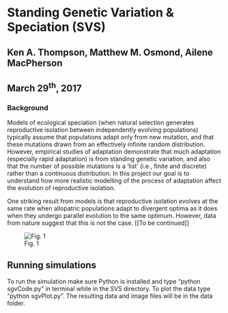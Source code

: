 # Standing Genetic Variation & Speciation (SVS)
## Ken A. Thompson, Matthew M. Osmond, Ailene MacPherson
## March 29^th^, 2017

### Background

Models of ecological speciation (when natural selection generates reproductive isolation between independently evolving populations) typically assume that populations adapt only from new mutation, and that these mutations drawn from an effectively infinite random distribution. However, empirical studies of adaptation demonstrate that much adaptation (especially rapid adaptation) is from standing genetic variation, and also that the number of possible mutations is a 'list' (i.e., finite and discrete) rather than a continuous distribution. In this project our goal is to understand how more realistic modelling of the process of adaptation affect the evolution of reproductive isolation.

One striking result from models is that reproductive isolation evolves at the same rate when allopatric populations adapt to divergent optima as it does when they undergo parallel evolution to the same optimum. However, data from nature suggest that this is not the case. [[To be continued]]

![Fig. 1](Figs/Conceptual/2017-03-15-SVS_onlyDNM_Fig.png | width = 50)




## Running simulations
To run the simulation make sure Python is installed and type "python sgvCode.py" in terminal while in the SVS directory. To plot the data type "python sgvPlot.py". The resulting data and image files will be in the data folder. 
